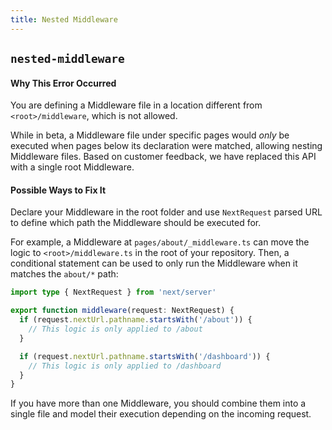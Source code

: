 ```yaml
---
title: Nested Middleware
---
```


## `nested-middleware`

#### Why This Error Occurred

You are defining a Middleware file in a location different from `<root>/middleware`, which is not allowed.

While in beta, a Middleware file under specific pages would _only_ be executed when pages below its declaration were matched, allowing nesting Middleware files. Based on customer feedback, we have replaced this API with a single root Middleware.

#### Possible Ways to Fix It

Declare your Middleware in the root folder and use `NextRequest` parsed URL to define which path the Middleware should be executed for.

For example, a Middleware at `pages/about/_middleware.ts` can move the logic to `<root>/middleware.ts` in the root of your repository. Then, a conditional statement can be used to only run the Middleware when it matches the `about/*` path:

```ts filename="middleware.ts"
import type { NextRequest } from 'next/server'

export function middleware(request: NextRequest) {
  if (request.nextUrl.pathname.startsWith('/about')) {
    // This logic is only applied to /about
  }

  if (request.nextUrl.pathname.startsWith('/dashboard')) {
    // This logic is only applied to /dashboard
  }
}
```

If you have more than one Middleware, you should combine them into a single file and model their execution depending on the incoming request.
